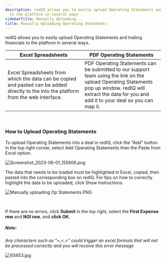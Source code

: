 ```yaml
---
description: redIQ allows you to easily upload Operating Statements and trailing financials
  to the platform in several ways
sidebarTitle: Manually Uploading...
title: Manually Uploading Operating Statements
---
```


redIQ allows you to easily upload Operating Statements and trailing financials to the platform in several ways.




| **Excel Spreadsheets** | **PDF Operating Statements** |
| --- | --- |
| Excel Spreadsheets from which the data can be copied and pasted can be added directly to the into the platform from the web interface. | PDF Operating Statements can be submitted to our support team using the link on the upload Operating Statements pop up window. redIQ will extract the data for you and add it to your deal so you can map it. |


 


### **How to Upload Operating Statements**


To upload Operating Statements into a deal in redIQ, click the "Add" button in the top right corner, select Add Operating Statements then the Paste from Excel option.


<Frame>
  <img src="/images/rediq/f5ee0c4ccbe98cd80eeab20a97aee6689db1c863.png" alt="Screenshot_2023-06-01_155606.png" />
</Frame>


The data that needs to be loaded must be highlighted in Excel, copied, then pasted into the corresponding box on redIQ. For tips on how to correctly highlight the data to be uploaded, click Show Instructions.


<Frame>
  <img src="/images/rediq/f58845cb0f3e20c5f9bcbfdbebe05fb61b338bf9.png" alt="Manually uploading Op Statements.PNG" />
</Frame>


 


If there are no errors, click **Submit** in the top right, select the **First Expense row** and **NOI row**, and **click OK**.



##### **Note:**


*Any characters such as "=,<,>" could trigger an excel formula that will not be processed correctly and you will receive this error message*


<Frame>
  <img src="/images/rediq/ddc0916bb812b5b5a16302985ae6137481dbbf71.jpg" alt="93453.jpg" />
</Frame>